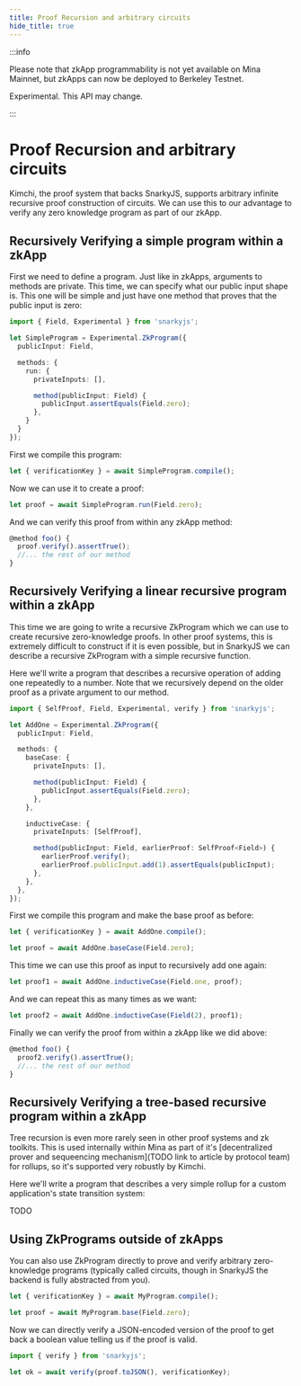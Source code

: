 ```yaml
---
title: Proof Recursion and arbitrary circuits
hide_title: true
---
```


:::info

Please note that zkApp programmability is not yet available on Mina Mainnet, but
zkApps can now be deployed to Berkeley Testnet.

Experimental. This API may change.

:::

# Proof Recursion and arbitrary circuits

Kimchi, the proof system that backs SnarkyJS, supports arbitrary infinite recursive proof construction of circuits. We can use this to our advantage to verify any zero knowledge program as part of our zkApp.

## Recursively Verifying a simple program within a zkApp

First we need to define a program. Just like in zkApps, arguments to methods are private. This time, we can specify what our public input shape is. This one will be simple and just have one method that proves that the public input is zero:

```typescript
import { Field, Experimental } from 'snarkyjs';

let SimpleProgram = Experimental.ZkProgram({
  publicInput: Field,

  methods: {
    run: {
      privateInputs: [],

      method(publicInput: Field) {
        publicInput.assertEquals(Field.zero);
      },
    }
  }
});
```

First we compile this program:

```typescript
let { verificationKey } = await SimpleProgram.compile();
```

Now we can use it to create a proof:

```typescript
let proof = await SimpleProgram.run(Field.zero);
```

And we can verify this proof from within any zkApp method:

```typescript
@method foo() {
  proof.verify().assertTrue();
  //... the rest of our method
}
```

## Recursively Verifying a linear recursive program within a zkApp

This time we are going to write a recursive ZkProgram which we can use to create recursive zero-knowledge proofs. In other proof systems, this is extremely difficult to construct if it is even possible, but in SnarkyJS we can describe a recursive ZkProgram with a simple recursive function.

Here we'll write a program that describes a recursive operation of adding one repeatedly to a number. Note that we recursively depend on the older proof as a private argument to our method.

```typescript
import { SelfProof, Field, Experimental, verify } from 'snarkyjs';

let AddOne = Experimental.ZkProgram({
  publicInput: Field,

  methods: {
    baseCase: {
      privateInputs: [],

      method(publicInput: Field) {
        publicInput.assertEquals(Field.zero);
      },
    },

    inductiveCase: {
      privateInputs: [SelfProof],

      method(publicInput: Field, earlierProof: SelfProof<Field>) {
        earlierProof.verify();
        earlierProof.publicInput.add(1).assertEquals(publicInput);
      },
    },
  },
});
```

First we compile this program and make the base proof as before:

```typescript
let { verificationKey } = await AddOne.compile();

let proof = await AddOne.baseCase(Field.zero);
```

This time we can use this proof as input to recursively add one again:

```typescript
let proof1 = await AddOne.inductiveCase(Field.one, proof);
```

And we can repeat this as many times as we want:

```typescript
let proof2 = await AddOne.inductiveCase(Field(2), proof1);
```

Finally we can verify the proof from within a zkApp like we did above:

```typescript
@method foo() {
  proof2.verify().assertTrue();
  //... the rest of our method
}
```


## Recursively Verifying a tree-based recursive program within a zkApp

Tree recursion is even more rarely seen in other proof systems and zk toolkits. This is used internally within Mina as part of it's [decentralized prover and sequeencing mechanism](TODO link to article by protocol team) for rollups, so it's supported very robustly by Kimchi.

Here we'll write a program that describes a very simple rollup for a custom application's state transition system:

TODO

## Using ZkPrograms outside of zkApps

You can also use ZkProgram directly to prove and verify arbitrary zero-knowledge programs (typically called circuits, though in SnarkyJS the backend is fully abstracted from you).

```typescript
let { verificationKey } = await MyProgram.compile();

let proof = await MyProgram.base(Field.zero);
```

Now we can directly verify a JSON-encoded version of the proof to get back a boolean value telling us if the proof is valid.

```typescript
import { verify } from 'snarkyjs';

let ok = await verify(proof.toJSON(), verificationKey);
```

